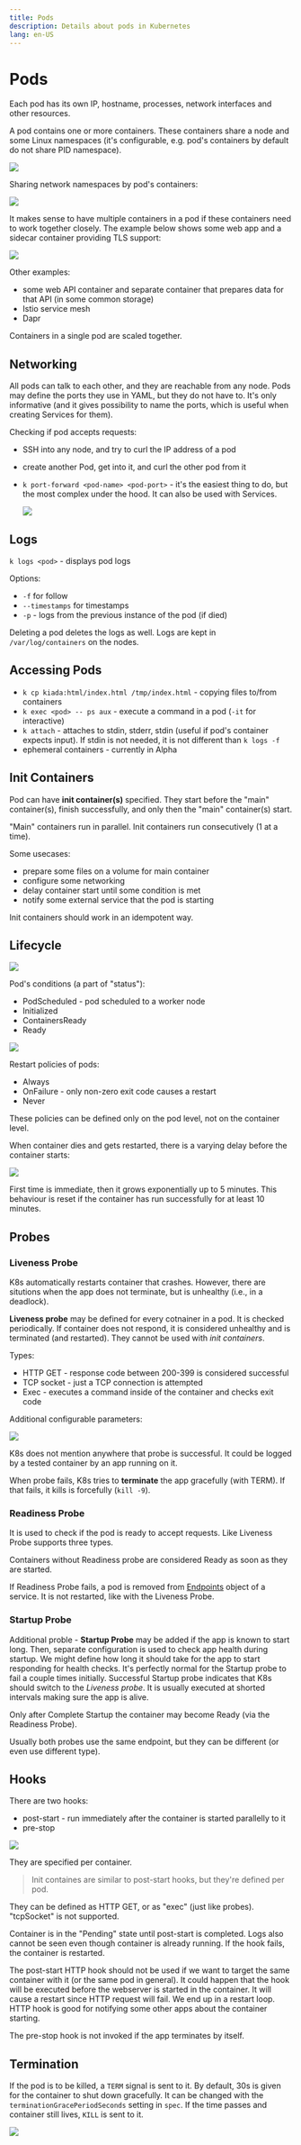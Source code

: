 ```yaml
---
title: Pods
description: Details about pods in Kubernetes
lang: en-US
---
```



# Pods

Each pod has its own IP, hostname, processes, network interfaces and other
resources.

A pod contains one or more containers. These containers share a node and some
Linux namespaces (it's configurable, e.g. pod's containers by default do not
share PID namespace).

![](https://i.imgur.com/GmKGhhn.png)

Sharing network namespaces by pod's containers:

![](https://i.imgur.com/uEDYRs9.png)

It makes sense to have multiple containers in a pod if these containers need to
work together closely. The example below shows some web app and a sidecar
container providing TLS support:

![](https://i.imgur.com/j38h4ZB.png)

Other examples:

- some web API container and separate container that prepares data for that API
  (in some common storage)
- Istio service mesh
- Dapr

Containers in a single pod are scaled together.

## Networking

All pods can talk to each other, and they are reachable from any node. Pods may
define the ports they use in YAML, but they do not have to. It's only
informative (and it gives possibility to name the ports, which is useful when
creating Services for them).

Checking if pod accepts requests:

- SSH into any node, and try to curl the IP address of a pod
- create another Pod, get into it, and curl the other pod from it
- `k port-forward <pod-name> <pod-port>` - it's the easiest thing to do, but the
  most complex under the hood. It can also be used with Services.

    ![](https://i.imgur.com/R8QArw1.png)

## Logs

`k logs <pod>` - displays pod logs

Options:

- `-f` for follow
- `--timestamps` for timestamps
- `-p` - logs from the previous instance of the pod (if died)

Deleting a pod deletes the logs as well. Logs are kept in `/var/log/containers`
on the nodes.

## Accessing Pods

- `k cp kiada:html/index.html /tmp/index.html` - copying files to/from
  containers
- `k exec <pod> -- ps aux` - execute a command in a pod (`-it` for interactive)
- `k attach` - attaches to stdin, stderr, stdin (useful if pod's container
  expects input). If stdin is not needed, it is not different than `k logs -f`
- ephemeral containers - currently in Alpha

## Init Containers

Pod can have **init container(s)** specified. They start before the "main"
container(s), finish successfully, and only then the "main" container(s) start.

"Main" containers run in parallel. Init containers run consecutively (1 at a
time).

Some usecases:

- prepare some files on a volume for main container
- configure some networking
- delay container start until some condition is met
- notify some external service that the pod is starting

Init containers should work in an idempotent way.

## Lifecycle

![](https://i.imgur.com/qF126K8.png)

Pod's conditions (a part of "status"):

- PodScheduled - pod scheduled to a worker node
- Initialized
- ContainersReady
- Ready

![](https://i.imgur.com/Yq0SLM6.png)

Restart policies of pods:

- Always
- OnFailure - only non-zero exit code causes a restart
- Never

These policies can be defined only on the pod level, not on the container level.

When container dies and gets restarted, there is a varying delay before the
container starts:

![](https://i.imgur.com/VKxVqXl.png)

First time is immediate, then it grows exponentially up to 5 minutes. This
behaviour is reset if the container has run successfully for at least 10
minutes.

## Probes

### Liveness Probe

K8s automatically restarts container that crashes. However, there are situtions
when the app does not terminate, but is unhealthy (i.e., in a deadlock).

**Liveness probe** may be defined for every cotnainer in a pod. It is checked
periodically. If container does not respond, it is considered unhealthy and is
terminated (and restarted). They cannot be used with *init containers*.

Types:

- HTTP GET - response code between 200-399 is considered successful
- TCP socket - just a TCP connection is attempted
- Exec - executes a command inside of the container and checks exit code

Additional configurable parameters:

![](https://i.imgur.com/eJjyMxt.png)

K8s does not mention anywhere that probe is successful. It could be logged by a
tested container by an app running on it.

When probe fails, K8s tries to **terminate** the app gracefully (with TERM). If that
fails, it kills is forcefully (`kill -9`).

### Readiness Probe

It is used to check if the pod is ready to accept requests. Like Liveness Probe
supports three types.

Containers without Readiness probe are considered Ready as soon as they are
started.

If Readiness Probe fails, a pod is removed from
[Endpoints](/programming/rust/services#endpoints) object of a service. It is not restarted,
like with the Liveness Probe.

### Startup Probe

Additional proble - **Startup Probe** may be added if the app is known to start
long. Then, separate configuration is used to check app health during startup.
We might define how long it should take for the app to start responding for
health checks. It's perfectly normal for the Startup probe to fail a couple
times initially. Successful Startup probe indicates that K8s should switch to
the *Liveness probe*. It is usually executed at shorted intervals making sure
the app is alive.

Only after Complete Startup the container may become Ready (via the Readiness
Probe).

Usually both probes use the same endpoint, but they can be different (or even
use different type).

## Hooks

There are two hooks:

- post-start - run immediately after the container is started parallelly to it
- pre-stop

![](https://i.imgur.com/0HjOp57.png)

They are specified per container.

> Init containes are similar to post-start hooks, but they're defined per pod.

They can be defined as HTTP GET, or as "exec" (just like probes). "tcpSocket" is
not supported.

Container is in the "Pending" state until post-start is completed. Logs also
cannot be seen even though container is already running. If the hook fails, the
container is restarted.

The post-start HTTP hook should not be used if we want to target the same
container with it (or the same pod in general). It could happen that the hook
will be executed before the webserver is started in the container. It will cause
a restart since HTTP request will fail. We end up in a restart loop. HTTP hook
is good for notifying some other apps about the container starting.

The pre-stop hook is not invoked if the app terminates by itself.

## Termination

If the pod is to be killed, a `TERM` signal is sent to it. By default, 30s is
given for the container to shut down gracefully. It can be changed with the
`terminationGracePeriodSeconds` setting in `spec`. If the time passes and
container still lives, `KILL` is sent to it.

![](https://i.imgur.com/IAZMN8c.png)

